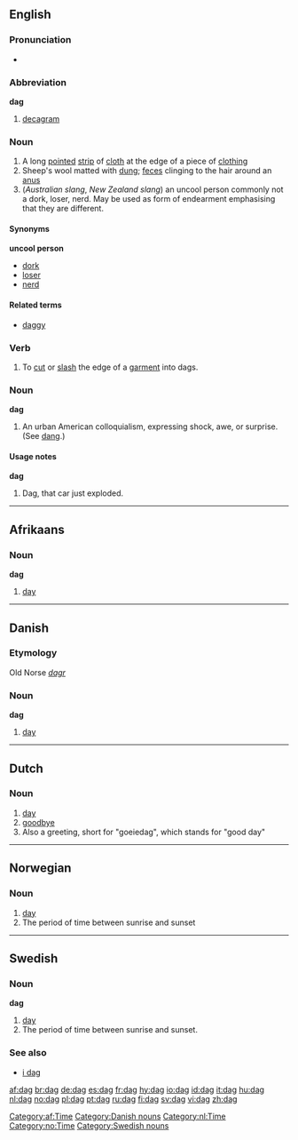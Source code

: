 {{see|Dag}}
==English==
{{rfv}}
===Pronunciation===
*{{IPA|/dæɡ/}}
*:{{rhymes|æɡ}}

===Abbreviation===
'''dag'''

# [[decagram]]

===Noun===
{{en-noun}}

# A long [[point]]ed [[strip]] of [[cloth]] at the edge of a piece of [[clothing]]
# Sheep's wool matted with [[dung]]; [[feces]] clinging to the hair around an [[anus]]
# (''Australian slang'', ''New Zealand slang'') an uncool person commonly not a dork, loser, nerd. May be used as form of endearment emphasising that they are different.

====Synonyms====
'''uncool person'''
*[[dork]]
*[[loser]]
*[[nerd]]

====Related terms====
*[[daggy]]

===Verb===
{{en-verb|dag|g|ed}}

# {{transitive}} To [[cut]] or [[slash]] the edge of a [[garment]] into dags.

===Noun===
'''dag'''

# An urban American colloquialism, expressing shock, awe, or surprise.  (See [[dang]].)

====Usage notes====
'''dag'''

# Dag, that car just exploded.

----

==Afrikaans==

===Noun===
'''dag'''

# [[day]]

[[Category:af:Time]]

----

==Danish==

===Etymology===
Old Norse ''[[dagr]]''

===Noun===
'''dag'''

# [[day]]

[[Category:Danish nouns]]

----

==Dutch==

===Noun===
{{nl-noun|g1=m|g2=f|pl=dagen|dim1=daagje|dim2=dagje}}

# [[day]]
# [[goodbye]]
# Also a greeting, short for "goeiedag", which stands for "good day"
[[Category:nl:Time]]

----

==Norwegian==
[[Category:no:Time]]

===Noun===
{{no-noun-m1|dag}}

# [[day]]
# The period of time between sunrise and sunset

----

==Swedish==
{{sv-noun|gender=Common|dag|dagen|dagar|dagarna|dags|dagens|dagars|dagarnas}}

===Noun===
'''dag'''

# [[day]]
# The period of time between sunrise and sunset.

===See also===
*[[i dag]]

[[Category:Swedish nouns]]

[[af:dag]]
[[br:dag]]
[[de:dag]]
[[es:dag]]
[[fr:dag]]
[[hy:dag]]
[[io:dag]]
[[id:dag]]
[[it:dag]]
[[hu:dag]]
[[nl:dag]]
[[no:dag]]
[[pl:dag]]
[[pt:dag]]
[[ru:dag]]
[[fi:dag]]
[[sv:dag]]
[[vi:dag]]
[[zh:dag]]